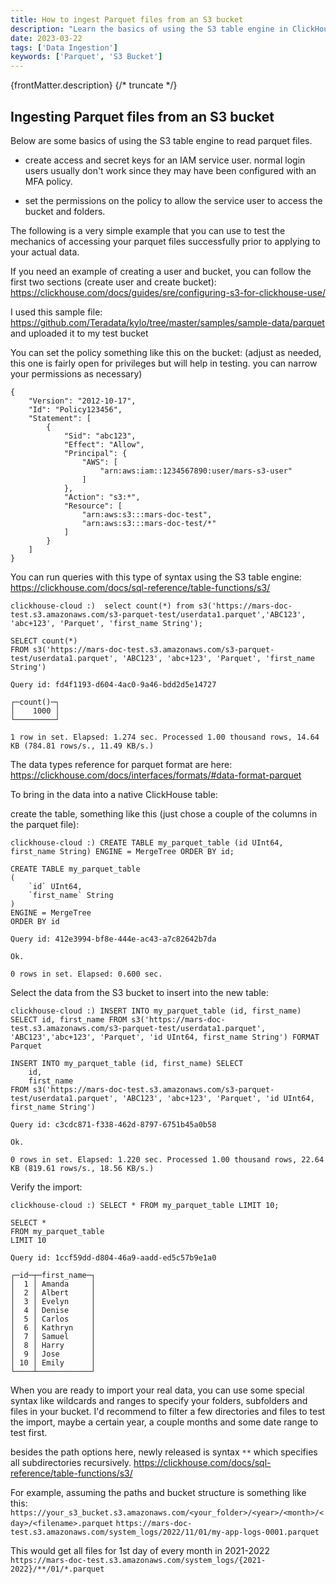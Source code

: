 ```yaml
---
title: How to ingest Parquet files from an S3 bucket
description: "Learn the basics of using the S3 table engine in ClickHouse to ingest and query Parquet files from an S3 bucket, including setup, access permissions, and data import examples."
date: 2023-03-22
tags: ['Data Ingestion']
keywords: ['Parquet', 'S3 Bucket']
---
```


{frontMatter.description}
{/* truncate */}

## Ingesting Parquet files from an S3 bucket

Below are some basics of using the S3 table engine to read parquet files.

- create access and secret keys for an IAM service user.
normal login users usually don't work since they may have been configured with an MFA policy.

- set the permissions on the policy to allow the service user to access the bucket and folders.

The following is a very simple example that you can use to test the mechanics of accessing your parquet files successfully prior to applying to your actual data.

If you need an example of creating a user and bucket, you can follow the first two sections (create user and create bucket):
https://clickhouse.com/docs/guides/sre/configuring-s3-for-clickhouse-use/

I used this sample file: https://github.com/Teradata/kylo/tree/master/samples/sample-data/parquet
and uploaded it to my test bucket

You can set the policy something like this on the bucket:
(adjust as needed, this one is fairly open for privileges but will help in testing. you can narrow your permissions as necessary)
```
{
    "Version": "2012-10-17",
    "Id": "Policy123456",
    "Statement": [
        {
            "Sid": "abc123",
            "Effect": "Allow",
            "Principal": {
                "AWS": [
                    "arn:aws:iam::1234567890:user/mars-s3-user"
                ]
            },
            "Action": "s3:*",
            "Resource": [
                "arn:aws:s3:::mars-doc-test",
                "arn:aws:s3:::mars-doc-test/*"
            ]
        }
    ]
}
```

You can run queries with this type of syntax using the S3 table engine:
https://clickhouse.com/docs/sql-reference/table-functions/s3/

```
clickhouse-cloud :)  select count(*) from s3('https://mars-doc-test.s3.amazonaws.com/s3-parquet-test/userdata1.parquet','ABC123', 'abc+123', 'Parquet', 'first_name String');

SELECT count(*)
FROM s3('https://mars-doc-test.s3.amazonaws.com/s3-parquet-test/userdata1.parquet', 'ABC123', 'abc+123', 'Parquet', 'first_name String')

Query id: fd4f1193-d604-4ac0-9a46-bdd2d5e14727

┌─count()─┐
│    1000 │
└─────────┘

1 row in set. Elapsed: 1.274 sec. Processed 1.00 thousand rows, 14.64 KB (784.81 rows/s., 11.49 KB/s.)
```

The data types reference for parquet format are here:
https://clickhouse.com/docs/interfaces/formats/#data-format-parquet

To bring in the data into a native ClickHouse table:

create the table, something like this (just chose a couple of the columns in the parquet file):
```
clickhouse-cloud :) CREATE TABLE my_parquet_table (id UInt64, first_name String) ENGINE = MergeTree ORDER BY id;

CREATE TABLE my_parquet_table
(
    `id` UInt64,
    `first_name` String
)
ENGINE = MergeTree
ORDER BY id

Query id: 412e3994-bf8e-444e-ac43-a7c82642b7da

Ok.

0 rows in set. Elapsed: 0.600 sec.
```

Select the data from the S3 bucket to insert into the new table:

```
clickhouse-cloud :) INSERT INTO my_parquet_table (id, first_name) SELECT id, first_name FROM s3('https://mars-doc-test.s3.amazonaws.com/s3-parquet-test/userdata1.parquet', 'ABC123','abc+123', 'Parquet', 'id UInt64, first_name String') FORMAT Parquet

INSERT INTO my_parquet_table (id, first_name) SELECT
    id,
    first_name
FROM s3('https://mars-doc-test.s3.amazonaws.com/s3-parquet-test/userdata1.parquet', 'ABC123', 'abc+123', 'Parquet', 'id UInt64, first_name String')

Query id: c3cdc871-f338-462d-8797-6751b45a0b58

Ok.

0 rows in set. Elapsed: 1.220 sec. Processed 1.00 thousand rows, 22.64 KB (819.61 rows/s., 18.56 KB/s.)
```

Verify the import:

```
clickhouse-cloud :) SELECT * FROM my_parquet_table LIMIT 10;

SELECT *
FROM my_parquet_table
LIMIT 10

Query id: 1ccf59dd-d804-46a9-aadd-ed5c57b9e1a0

┌─id─┬─first_name─┐
│  1 │ Amanda     │
│  2 │ Albert     │
│  3 │ Evelyn     │
│  4 │ Denise     │
│  5 │ Carlos     │
│  6 │ Kathryn    │
│  7 │ Samuel     │
│  8 │ Harry      │
│  9 │ Jose       │
│ 10 │ Emily      │
└────┴────────────┘
```

When you are ready to import your real data, you can use some special syntax like wildcards and ranges to specify your folders, subfolders and files in your bucket.
I'd recommend to filter a few directories and files to test the import, maybe a certain year, a couple months and some date range to test first.

besides the path options here, newly released is syntax `**` which specifies all subdirectories recursively.
https://clickhouse.com/docs/sql-reference/table-functions/s3/

For example, assuming the paths and bucket structure is something like this:
`https://your_s3_bucket.s3.amazonaws.com/<your_folder>/<year>/<month>/<day>/<filename>.parquet`
`https://mars-doc-test.s3.amazonaws.com/system_logs/2022/11/01/my-app-logs-0001.parquet`

This would get all files for 1st day of every month in 2021-2022
`https://mars-doc-test.s3.amazonaws.com/system_logs/{2021-2022}/**/01/*.parquet`
